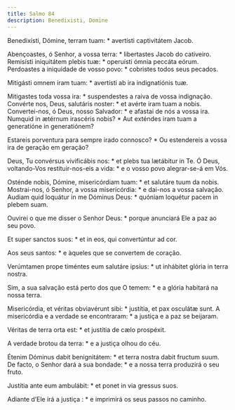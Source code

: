 ```yaml
---
title: Salmo 84
description: Benedixisti, Domine
---
```


<div class="side-by-side not-content">

Benedixísti, Dómine, terram tuam: * avertísti captivitátem Jacob.

Abençoastes, ó Senhor, a vossa terra: * libertastes Jacob do cativeiro.
  Remisísti iniquitátem plebis tuæ: * operuísti ómnia peccáta eórum.
  Perdoastes a iniquidade de vosso povo: * cobristes todos seus pecados.

Mitigásti omnem iram tuam: * avertísti ab ira indignatiónis tuæ.

Mitigastes toda vossa ira: * suspendestes a raiva de vossa indignação.
  Convérte nos, Deus, salutáris noster: * et avérte iram tuam a nobis.
  Convertei-nos, ó Deus, nosso Salvador: * e afastai de nós a vossa ira.
  Numquid in ætérnum irascéris nobis? * Aut exténdes iram tuam a generatióne
    in generatiónem?

Estareis porventura para sempre irado connosco? * Ou estendereis a vossa ira
    de geração em geração?

Deus, Tu convérsus vivificábis nos: * et plebs tua lætábitur in Te.
  Ó Deus, voltando-Vos restituir-nos-eis a vida: * e o vosso povo alegrar-se-á
    em Vós.

Osténde nobis, Dómine, misericórdiam tuam: * et salutáre tuum da nobis.
  Mostrai-nos, ó Senhor, a vossa misericórdia: * e dai-nos a vossa salvação.
  Audiam quid loquátur in me Dóminus Deus: * quóniam loquétur pacem in plebem
    suam.

Ouvirei o que me disser o Senhor Deus: * porque anunciará Ele a paz ao seu
    povo.

Et super sanctos suos: * et in eos, qui convertúntur ad cor.

Aos seus santos: * e àqueles que se convertem de coração.

Verúmtamen prope timéntes eum salutáre ipsíus: * ut inhábitet glória in
    terra nostra.

Sim, a sua salvação está perto dos que O temem: * e a glória habitará na
    nossa terra.

Misericórdia, et véritas obviavérunt sibi: * justítia, et pax osculátæ sunt.
  A misericórdia e a verdade se encontraram: * a justiça e a paz se beijaram.

Véritas de terra orta est: * et justítia de cælo prospéxit.

A verdade brotou da terra: * e a justiça olhou do céu.

Étenim Dóminus dabit benignitátem: * et terra nostra dabit fructum suum.
  De facto, o Senhor dará a sua bondade: * e a nossa terra produzirá o seu
    fruto.

Justítia ante eum ambulábit: * et ponet in via gressus suos.

Adiante d’Ele irá a justiça : * e imprimirá os seus passos no caminho.

</div>
